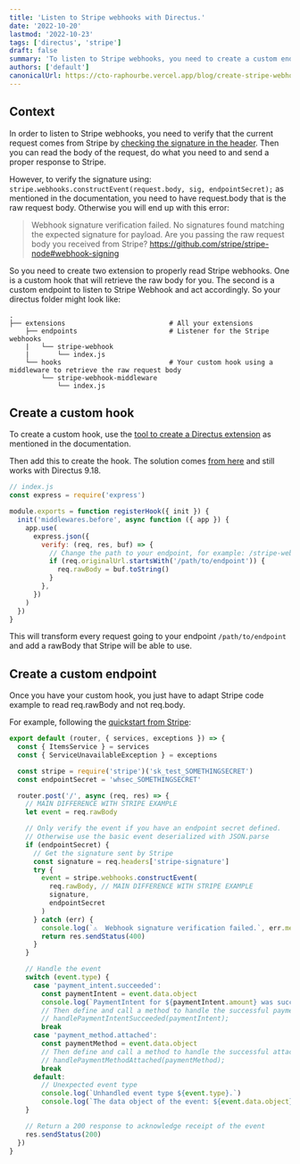 ```yaml
---
title: 'Listen to Stripe webhooks with Directus.'
date: '2022-10-20'
lastmod: '2022-10-23'
tags: ['directus', 'stripe']
draft: false
summary: 'To listen to Stripe webhooks, you need to create a custom endpoint and a custom hook.'
authors: ['default']
canonicalUrl: https://cto-raphourbe.vercel.app/blog/create-stripe-webhook-listener-directus
---
```


## Context

In order to listen to Stripe webhooks, you need to verify that the current request
comes from Stripe by [checking the signature in the header](https://stripe.com/docs/webhooks/signatures).
Then you can read the body of the request, do what you need to and send a proper response to Stripe.

However, to verify the signature using: `stripe.webhooks.constructEvent(request.body, sig, endpointSecret);`
as mentioned in the documentation, you need to have request.body that is the raw request body. Otherwise
you will end up with this error:

> Webhook signature verification failed. No signatures found matching the expected signature for payload.
> Are you passing the raw request body you received from Stripe?
> https://github.com/stripe/stripe-node#webhook-signing

So you need to create two extension to properly read Stripe webhooks. One is a custom hook that
will retrieve the raw body for you. The second is a custom endpoint to listen to Stripe Webhook
and act accordingly. So your directus folder might look like:

```
.
├── extensions                          # All your extensions
    ├── endpoints                       # Listener for the Stripe webhooks
    |   └── stripe-webhook
    |       └── index.js
    └── hooks                           # Your custom hook using a middleware to retrieve the raw request body
        └── stripe-webhook-middleware
            └── index.js
```

## Create a custom hook

To create a custom hook, use the [tool to create a Directus extension](https://docs.directus.io/extensions/creating-extensions.html)
as mentioned in the documentation.

Then add this to create the hook. The solution comes
[from here](https://github.com/directus/directus/discussions/8633#discussioncomment-1844107)
and still works with Directus 9.18.

```js
// index.js
const express = require('express')

module.exports = function registerHook({ init }) {
  init('middlewares.before', async function ({ app }) {
    app.use(
      express.json({
        verify: (req, res, buf) => {
          // Change the path to your endpoint, for example: /stripe-webhook
          if (req.originalUrl.startsWith('/path/to/endpoint')) {
            req.rawBody = buf.toString()
          }
        },
      })
    )
  })
}
```

This will transform every request going to your endpoint `/path/to/endpoint` and add a rawBody
that Stripe will be able to use.

## Create a custom endpoint

Once you have your custom hook, you just have to adapt Stripe code example
to read req.rawBody and not req.body.

For example, following the [quickstart from Stripe](https://stripe.com/docs/webhooks/quickstart):

```js
export default (router, { services, exceptions }) => {
  const { ItemsService } = services
  const { ServiceUnavailableException } = exceptions

  const stripe = require('stripe')('sk_test_SOMETHINGSECRET')
  const endpointSecret = 'whsec_SOMETHINGSECRET'

  router.post('/', async (req, res) => {
    // MAIN DIFFERENCE WITH STRIPE EXAMPLE
    let event = req.rawBody

    // Only verify the event if you have an endpoint secret defined.
    // Otherwise use the basic event deserialized with JSON.parse
    if (endpointSecret) {
      // Get the signature sent by Stripe
      const signature = req.headers['stripe-signature']
      try {
        event = stripe.webhooks.constructEvent(
          req.rawBody, // MAIN DIFFERENCE WITH STRIPE EXAMPLE
          signature,
          endpointSecret
        )
      } catch (err) {
        console.log(`⚠️  Webhook signature verification failed.`, err.message)
        return res.sendStatus(400)
      }
    }

    // Handle the event
    switch (event.type) {
      case 'payment_intent.succeeded':
        const paymentIntent = event.data.object
        console.log(`PaymentIntent for ${paymentIntent.amount} was successful!`)
        // Then define and call a method to handle the successful payment intent.
        // handlePaymentIntentSucceeded(paymentIntent);
        break
      case 'payment_method.attached':
        const paymentMethod = event.data.object
        // Then define and call a method to handle the successful attachment of a PaymentMethod.
        // handlePaymentMethodAttached(paymentMethod);
        break
      default:
        // Unexpected event type
        console.log(`Unhandled event type ${event.type}.`)
        console.log(`The data object of the event: ${event.data.object}`)
    }

    // Return a 200 response to acknowledge receipt of the event
    res.sendStatus(200)
  })
}
```
